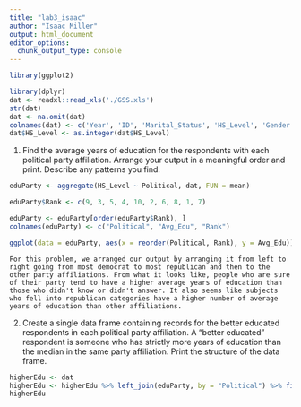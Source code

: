 ```yaml
---
title: "lab3_isaac"
author: "Isaac Miller"
output: html_document
editor_options: 
  chunk_output_type: console
---
```


```r
library(ggplot2)

library(dplyr)
dat <- readxl::read_xls('./GSS.xls')
str(dat)
dat <- na.omit(dat)
colnames(dat) <- c('Year', 'ID', 'Marital_Status', 'HS_Level', 'Gender', 'Political', 'Happy', 'Ballot_Used')
dat$HS_Level <- as.integer(dat$HS_Level)
```

1. Find the average years of education for the respondents with each political party affiliation. Arrange your output in a meaningful order and print. Describe any patterns you find.

```r
eduParty <- aggregate(HS_Level ~ Political, dat, FUN = mean)

eduParty$Rank <- c(9, 3, 5, 4, 10, 2, 6, 8, 1, 7)

eduParty <- eduParty[order(eduParty$Rank), ]
colnames(eduParty) <- c("Political", "Avg_Edu", "Rank")

ggplot(data = eduParty, aes(x = reorder(Political, Rank), y = Avg_Edu)) + geom_bar(stat = "identity") + xlab('Political Party Affiliation') + ylab('Average Number of Years of Education') + labs(title = "Average Years of Education by Political Party") + theme(axis.text.x = element_text(angle = 90))

```

    For this problem, we arranged our output by arranging it from left to right going from most democrat to most republican and then to the other party affiliations. From what it looks like, people who are sure of their party tend to have a higher average years of education than those who didn't know or didn't answer. It also seems like subjects who fell into republican categories have a higher number of average years of education than other affiliations.

2. Create a single data frame containing records for the better educated respondents in each political party affiliation. A “better educated” respondent is someone who has strictly more years of education than the median in the same party affiliation. Print the structure of the data frame.

```r
higherEdu <- dat
higherEdu <- higherEdu %>% left_join(eduParty, by = "Political") %>% filter(HS_Level > Avg_Edu)
higherEdu
```















